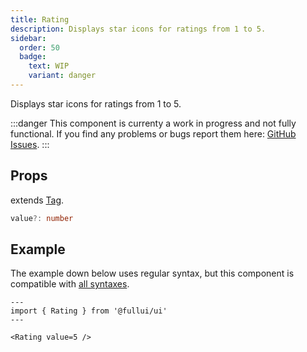 ```yaml
---
title: Rating
description: Displays star icons for ratings from 1 to 5.
sidebar: 
  order: 50
  badge:
    text: WIP
    variant: danger
---
```


Displays star icons for ratings from 1 to 5.

:::danger
This component is currenty a work in progress and not fully functional. 
If you find any problems or bugs report them here: [GitHub Issues](https://github.com/fullui/ui/issues).
:::

## Props
extends [Tag](/utility/tag).
```ts
value?: number
```

## Example
The example down below uses regular syntax, but this component is compatible with [all syntaxes](/guides/components#syntax).

```astro live
---
import { Rating } from '@fullui/ui'
---

<Rating value=5 />
```